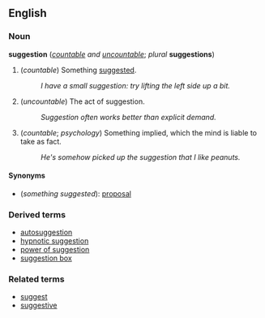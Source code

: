 ==English==
===Noun===
'''suggestion''' (''[[countable]] and [[uncountable]]''; ''plural'' '''suggestions''')

#(''countable'') Something [[suggest]]ed.
#: ''I have a small suggestion: try lifting the left side up a bit.''
#(''uncountable'') The act of suggestion.
#: ''Suggestion often works better than explicit demand.''
# (''countable''; ''psychology'') Something implied, which the mind is liable to take as fact.
#: ''He's somehow picked up the suggestion that I like peanuts.''

====Synonyms====
*(''something suggested''): [[proposal]]

===Derived terms===
*[[autosuggestion]]
*[[hypnotic suggestion]]
*[[power of suggestion]]
*[[suggestion box]]

===Related terms===
*[[suggest]]
*[[suggestive]]